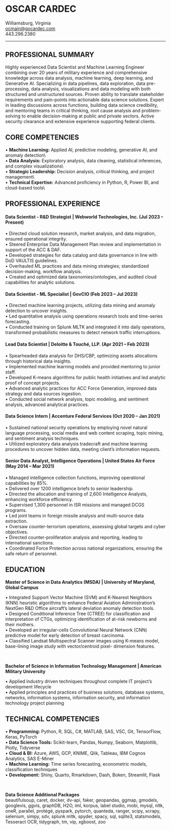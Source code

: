 # OSCAR CARDEC

| Williamsburg, Virginia
| [ocmain\@gocardec.com](mailto:ocmain@gocardec.com)
| 443.296.2380

------------------------------------------------------------------------

## PROFESSIONAL SUMMARY

Highly experienced Data Scientist and Machine Learning Engineer combining over 20 years of military experience and comprehensive knowledge across data analysis, machine learning, deep learning, and Generative AI. Specializing in data pipelines, data exploration, data pre-processing, data analysis, visualizations and data modeling with both structured and unstructured sources. Proven ability to translate stakeholder requirements and pain-points into actionable data science solutions. Expert in leading discussions across functions, building data science credibility, and mentoring teams in critical thinking, root cause analysis and problem-solving to enable decision-making at public and private sectors. Active security clearance and extensive experience supporting federal clients.

## CORE COMPETENCIES

| • **Machine Learning:** Applied AI, predictive modeling, generative AI, and anomaly detection\\
| • **Data Analysis:** Exploratory analysis, data cleaning, statistical inferences, and complex visualizations\\
| • **Strategic Leadership:** Decision analysis, critical thinking, and project management\\
| • **Technical Expertise:** Advanced proficiency in Python, R, Power BI, and cloud-based tools\\

## PROFESSIONAL EXPERIENCE

#### **Data Scientist - R&D Strategist \| Webworld Technologies, Inc. (Jul 2023 – Present)**

| • Directed cloud solution research, market analysis, and data migration, ensured operational integrity.
| • Steered Enterprise Data Management Plan review and implementation in support of the ACC & DAF.
| • Developed strategies for data catalog and data governance in line with DoD VAULTIS guidelines.
| • Overhauled ML practices and data mining strategies; standardized decision-making, workflow analysis.
| • Created and optimized data taxonomies/ontologies, and audited cloud capabilities for analytic solutions.

#### **Data Scientist - ML Specialist \| GovCIO (Feb 2023 – Jul 2023)**

| • Directed machine learning projects, utilizing data mining and anomaly detection to uncover insights.
| • Led quantitative analysis using operations research tools and time-series forecasting.
| • Conducted training on Splunk MLTK and integrated it into daily operations, transformed probabilistic measures to detect network traffic interruptions.

#### **Lead Data Scientist \| Deloitte & Touché, LLP. (Apr 2021 – Feb 2023)**

| • Spearheaded data analysis for DHS/CBP, optimizing assets allocations through historical data insights.
| • Implemented machine learning models and provided mentoring to junior staff.
| • Developed K-means algorithms for public health initiatives and led analytic proof of concept projects.
| • Advanced analytic practices for ACC Force Generation, improved data strategy and data sources ingestion.
| • Conducted social network analysis, topic modeling, and sentiment analysis, advanced analytical practices.

#### **Data Science Intern \| Accenture Federal Services (Oct 2020 – Jan 2021)**

| • Sustained national security operations by employing novel natural language processing, social media and web content scraping, topic mining, and sentiment analysis techniques.
| • Utilized exploratory data analysis tradecraft and machine learning procedures to uncover hidden data, meeting client's information requests.

#### **Senior Data Analyst, Intelligence Operations \| United States Air Force (May 2014 – Mar 2021)**

| • Managed intelligence collection functions, improving operational capabilities by 85%.
| • Delivered over 1200 intelligence briefs to senior leadership.
| • Directed the allocation and training of 2,600 Intelligence Analysts, enhancing workforce efficiency.
| • Supervised 1,300 personnel in ISR missions and managed DCGS programs.
| • Led joint teams in foreign missile analysis and multi-source data extraction.
| • Oversaw counter-terrorism operations, assessing global targets and cyber objectives.
| • Directed counter-proliferation analysis and reporting, leading to international sanctions.
| • Coordinated Force Protection across national organizations, ensuring the safe return of personnel.

## EDUCATION

**Master of Science in Data Analytics (MSDA) \| University of Maryland, Global Campus**

| • Integrated Support Vector Machine (SVM) and K-Nearest Neighbors (KNN) heuristic algorithms to enhance Federal Aviation Administration’s NextGen R&D Office aircraft’s lateral deviation anomaly detection tools.
| • Designed Conditional Inference Tree (CTREE) for classification and interpretation of CTGs, optimizing identification of at-risk newborns and their mothers.
| • Developed an irregular-cells Convolutional Neural Network (CNN) predictive model for early detection of breast carcinoma.
| • Classified Landsat Multispectral Scanner images using K-means model, base-lining image study with vector/centroid pixel- dimension features.

<br/>

**Bachelor of Science in Information Technology Management \| American Military University**

| • Applied industry driven techniques throughout complete IT project's development lifecycle
| • Applied principles and practices of business solutions, database systems, networks, information systems, information security, and information technology project planning

## TECHNICAL COMPETENCIES

| • **Programming:** Python, R, SQL, C#, MATLAB, SAS, VSC, Git, TensorFlow, Keras, PyTorch
| • **Data Science Tools:** Scikit-learn, Pandas, Numpy, Seaborn, Matplotlib, Plotly, Tidyverse
| • **Cloud & BI:** Azure, AWS, GCP, KNIME, Qlik, Tableau, IBM Cognos Analytics, SAS E-Miner
| • **Machine Learning:** Time series forecasting, econometric models, classification techniques
| • **Development:** Shiny, Quarto, Rmarkdown, Dash, Boken, Streamlit, Flask

<br/>

**Data Science Additional Packages**\
beautifulsoup, caret, docker, dv-api, faker, geopandas, ggmap, gmodels, googlevis, ggvis, graphDB, H2O, iml, korpus, label studio, mobi, mysql, nltk, oneR, parallel, protégé, pyspark, pytorch, quanteda, ranger, scipy, scrapy, selenium, simpy, sdv, splunk mltk, spyder, spacy, sql, sqlite3, statsmodels, Tesseract OCR, tidygraph, tm, vip, xgboost, zoo
